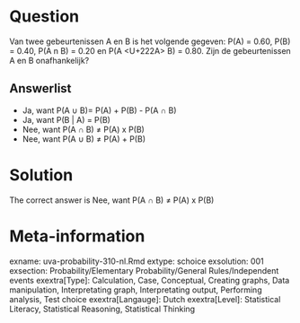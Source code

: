 Question
========

Van twee gebeurtenissen A en B is het volgende gegeven: P(A) = 0.60, P(B) = 0.40, P(A n B) = 0.20 en P(A <U+222A> B) = 0.80. Zijn de gebeurtenissen A en B onafhankelijk?

Answerlist
----------
* Ja, want P(A &#8746; B)= P(A) + P(B) - P(A &#8745; B)
* Ja, want P(B | A) = P(B)
* Nee, want P(A &#8745; B) &ne; P(A) x P(B)
* Nee, want P(A &#8746; B) &ne; P(A) + P(B)

Solution
========

The correct answer is  Nee, want P(A &#8745; B) &ne; P(A) x P(B)

Meta-information
================
exname: uva-probability-310-nl.Rmd
extype: schoice
exsolution: 001
exsection: Probability/Elementary Probability/General Rules/Independent events
exextra[Type]: Calculation, Case, Conceptual, Creating graphs, Data manipulation, Interpretating graph, Interpretating output, Performing analysis, Test choice
exextra[Langauge]: Dutch
exextra[Level]: Statistical Literacy, Statistical Reasoning, Statistical Thinking
